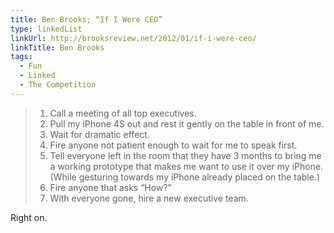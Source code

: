 ```yaml
---
title: Ben Brooks; “If I Were CEO”
type: linkedList
linkUrl: http://brooksreview.net/2012/01/if-i-were-ceo/
linkTitle: Ben Brooks
tags:
  - Fun
  - Linked
  - The Competition
---
```


> 1. Call a meeting of all top executives.
> 2. Pull my iPhone 4S out and rest it gently on the table in front of me.
> 3. Wait for dramatic effect.
> 4. Fire anyone not patient enough to wait for me to speak first.
> 5. Tell everyone left in the room that they have 3 months to bring me a working prototype that makes me want to use it over my iPhone. (While gesturing towards my iPhone already placed on the table.)
> 6. Fire anyone that asks “How?”
> 7. With everyone gone, hire a new executive team.

Right on.
